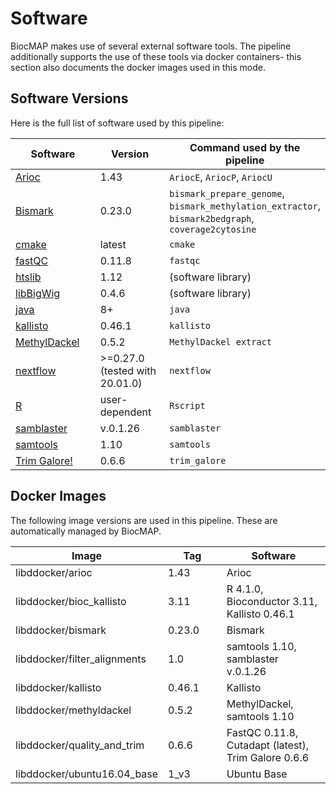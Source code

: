 # Software {#software}

BiocMAP makes use of several external software tools. The pipeline additionally supports the use of these tools via docker containers- this section also documents the docker images used in this mode.

## Software Versions

Here is the full list of software used by this pipeline:
    
Software | Version | Command used by the pipeline |
| ----- | ---- | ------- |
|[Arioc](https://github.com/RWilton/Arioc) | 1.43 | `AriocE`, `AriocP`, `AriocU` |
|[Bismark](https://www.bioinformatics.babraham.ac.uk/projects/bismark/) | 0.23.0 | `bismark_prepare_genome`, `bismark_methylation_extractor`, `bismark2bedgraph`, `coverage2cytosine` |
|[cmake](https://cmake.org/) | latest | `cmake` |
|[fastQC](http://www.bioinformatics.babraham.ac.uk/projects/fastqc) | 0.11.8 | `fastqc` |
|[htslib](http://www.htslib.org/download/) | 1.12 | (software library) |
|[libBigWig](https://github.com/dpryan79/libBigWig) | 0.4.6 | (software library) |
|[java](http://www.oracle.com/technetwork/java/javase/downloads/index.html) | 8+ | `java` |
|[kallisto](https://pachterlab.github.io/kallisto/source) | 0.46.1 | `kallisto` |
|[MethylDackel](https://github.com/dpryan79/MethylDackel) | 0.5.2 | `MethylDackel extract` |
|[nextflow](https://www.nextflow.io/docs/latest/getstarted.html) | >=0.27.0 (tested with 20.01.0) | `nextflow` |
|[R](https://www.r-project.org/) | user-dependent | `Rscript` |
|[samblaster](https://github.com/GregoryFaust/samblaster) | v.0.1.26 | `samblaster` |
|[samtools](http://www.htslib.org/download/) | 1.10 | `samtools` |
|[Trim Galore!](https://www.bioinformatics.babraham.ac.uk/projects/trim_galore/) | 0.6.6 | `trim_galore` |

## Docker Images {#docker-images}

The following image versions are used in this pipeline. These are automatically managed by BiocMAP.

| Image | Tag | Software |
| ----- | ---- | ------- |
| libddocker/arioc | 1.43 | Arioc |
| libddocker/bioc_kallisto | 3.11 | R 4.1.0, Bioconductor 3.11, Kallisto 0.46.1 |
| libddocker/bismark | 0.23.0 | Bismark |
| libddocker/filter_alignments | 1.0 | samtools 1.10, samblaster v.0.1.26 |
| libddocker/kallisto | 0.46.1 | Kallisto |
| libddocker/methyldackel | 0.5.2 | MethylDackel, samtools 1.10 |
| libddocker/quality_and_trim | 0.6.6 | FastQC 0.11.8, Cutadapt (latest), Trim Galore 0.6.6 |
| libddocker/ubuntu16.04_base | 1_v3 | Ubuntu Base |
